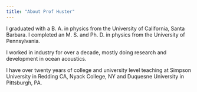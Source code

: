 ```yaml
---
title: "About Prof Huster"
---
```


I graduated with a B. A. in physics from the University of California, 
Santa Barbara. I completed an M. S. and Ph. D. in physics from the 
University of Pennsylvania.

I worked in industry for over a decade, mostly doing research and 
development in ocean acoustics. 

I have over twenty years of college and university level teaching at 
Simpson University in Redding CA, Nyack College, NY and 
Duquesne University in Pittsburgh, PA.